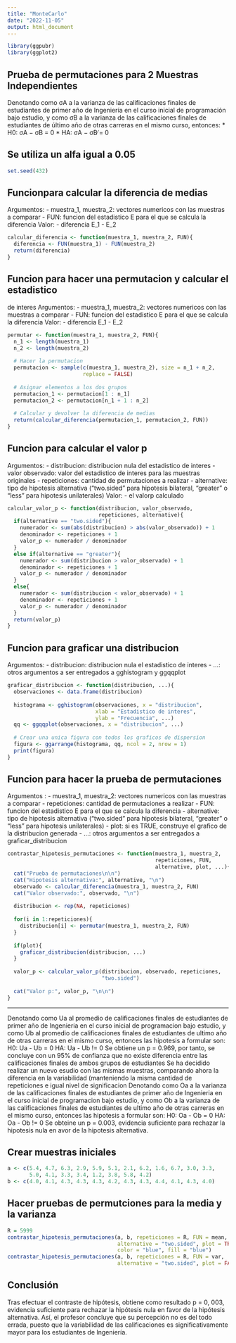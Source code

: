 ```yaml
---
title: "MonteCarlo"
date: "2022-11-05"
output: html_document
---
```


```r
library(ggpubr)
library(ggplot2)
```

## Prueba de permutaciones para 2 Muestras Independientes
Denotando como σA a la varianza de las calificaciones finales de estudiantes de 
primer año de Ingeniería en el curso inicial de programación bajo estudio, y como 
σB a la varianza de las calificaciones finales de estudiantes de último año de 
otras carreras en el mismo curso, entonces:
* H0: σA − σB = 0
* HA: σA − σB ̸= 0

## Se utiliza un alfa igual a 0.05
```r
set.seed(432)
```

## Funcionpara calcular la diferencia de medias
Argumentos:
- muestra_1, muestra_2: vectores numericos con las muestras a comparar
- FUN: funcion del estadistico E para el que se calcula la diferencia
Valor:
- diferencia E_1 - E_2

```r
calcular_diferencia <- function(muestra_1, muestra_2, FUN){
  diferencia <- FUN(muestra_1) - FUN(muestra_2)
  return(diferencia)
}
```

## Funcion para hacer una permutacion y calcular el estadistico
de interes
Argumentos:
- muestra_1, muestra_2: vectores numericos con las muestras a comparar
- FUN: funcion del estadistico E para el que se calcula la diferencia
Valor:
- diferencia E_1 - E_2

```r
permutar <- function(muestra_1, muestra_2, FUN){
  n_1 <- length(muestra_1)
  n_2 <- length(muestra_2)
  
  # Hacer la permutacion
  permutacion <- sample(c(muestra_1, muestra_2), size = n_1 + n_2,
                        replace = FALSE)
  
  # Asignar elementos a los dos grupos
  permutacion_1 <- permutacion[1 : n_1]
  permutacion_2 <- permutacion[n_1 + 1 : n_2]
  
  # Calcular y devolver la diferencia de medias
  return(calcular_diferencia(permutacion_1, permutacion_2, FUN))
}
```

## Funcion para calcular el valor p
Argumentos:
- distribucion: distribucion nula del estadistico de interes
- valor observado: valor del estadistico de interes para las muestras originales
- repeticiones: cantidad de permutaciones a realizar
- alternative: tipo de hipotesis alternativa ("two.sided" para
  hipotesis bilateral, "greater" o "less" para hipotesis unilaterales)
Valor:
- el valorp calculado
```r
calcular_valor_p <- function(distribucion, valor_observado,
                             repeticiones, alternative){
  if(alternative == "two.sided"){
    numerador <- sum(abs(distribucion) > abs(valor_observado)) + 1
    denominador <- repeticiones + 1
    valor_p <- numerador / denominador
  }
  else if(alternative == "greater"){
    numerador <- sum(distribucion > valor_observado) + 1
    denominador <- repeticiones + 1
    valor_p <- numerador / denominador
  }
  else{
    numerador <- sum(distribucion < valor_observado) + 1
    denominador <- repeticiones + 1
    valor_p <- numerador / denominador
  }
  return(valor_p)
}
```

## Funcion para graficar una distribucion
Argumentos:
- distribucion: distribucion nula el estadistico de interes
- ...: otros argumentos a ser entregados a gghistogram y ggqqplot
```r
graficar_distribucion <- function(distribucion, ...){
  observaciones <- data.frame(distribucion)
  
  histograma <- gghistogram(observaciones, x = "distribucion",
                            xlab = "Estadistico de interes",
                            ylab = "Frecuencia", ...)
  qq <- ggqqplot(observaciones, x = "distribucion", ...)
  
  # Crear una unica figura con todos los graficos de dispersion
  figura <- ggarrange(histograma, qq, ncol = 2, nrow = 1)
  print(figura)
}
```

## Funcion para hacer la prueba de permutaciones
Argumentos :
- muestra_1, muestra_2: vectores numericos con las muestras a comparar
- repeticiones: cantidad de permutaciones a realizar
- FUN: funcion del estadistico E para el que se calcula la diferencia
- alternative: tipo de hipotesis alternativa ("two.sided" para
  hipotesis bilateral, "greater" o "less" para hipotesis unilaterales)
- plot: si es TRUE, construye el grafico de la distribucion generada
- ...: otros argumentos a ser entregados a graficar_distribucion
```r
contrastar_hipotesis_permutaciones <- function(muestra_1, muestra_2,
                                               repeticiones, FUN,
                                               alternative, plot, ...){
  cat("Prueba de permutaciones\n\n")
  cat("Hipotesis alternativa:", alternative, "\n")
  observado <- calcular_diferencia(muestra_1, muestra_2, FUN)
  cat("Valor observado:", observado, "\n")
  
  distribucion <- rep(NA, repeticiones)
  
  for(i in 1:repeticiones){
    distribucion[i] <- permutar(muestra_1, muestra_2, FUN)
  }
  
  if(plot){
    graficar_distribucion(distribucion, ...)
  }
  
  valor_p <- calcular_valor_p(distribucion, observado, repeticiones,
                              "two.sided")
  
  cat("Valor p:", valor_p, "\n\n")
}
```

-------------------------------------------------------------------------------
Denotando como Ua al promedio de calificaciones finales de estudiantes de primer 
año de Ingenieria en el curso inicial de programacion bajo estudio, y como Ub al 
promedio de calificaciones finales de estudiantes de ultimo año de otras carreras
en el mismo curso, entonces las hipotesis a formular son:
H0: Ua - Ub = 0
HA: Ua - Ub != 0
Se obtiene un p = 0.969, por tanto, se concluye con un 95% de confianza que no existe
diferencia entre las calificaciones finales de ambos grupos de estudiantes
Se ha decidido realizar un nuevo esudio con las mismas muestras, comparando ahora
la diferencia en la variabilidad (manteniendo la misma cantidad de repeticiones e igual
nivel de significacion
Denotando como Oa a la varianza de las calificaciones finales de estudiantes de primer 
año de Ingenieria en el curso inicial de programacion bajo estudio, y como Ob a la varianza 
de las calificaciones finales de estudiantes de ultimo año de otras carreras en el mismo curso, 
entonces las hipotesis a formular son:
H0: Oa - Ob = 0
HA: Oa - Ob != 0
Se obteine un p = 0.003, evidencia suficiente para rechazar la hipotesis nula en avor de la 
hipotesis alternativa.

## Crear muestras iniciales
```r
a <- c(5.4, 4.7, 6.3, 2.9, 5.9, 5.1, 2.1, 6.2, 1.6, 6.7, 3.0, 3.3,
       5.0, 4.1, 3.3, 3.4, 1.2, 3.8, 5.8, 4.2)
b <- c(4.0, 4.1, 4.3, 4.3, 4.3, 4.2, 4.3, 4.3, 4.4, 4.1, 4.3, 4.0)
```

## Hacer pruebas de permutciones para la media y la varianza
```r
R = 5999
contrastar_hipotesis_permutaciones(a, b, repeticiones = R, FUN = mean,
                                   alternative = "two.sided", plot = TRUE,
                                   color = "blue", fill = "blue")
contrastar_hipotesis_permutaciones(a, b, repeticiones = R, FUN = var,
                                   alternative = "two.sided", plot = FALSE)
```

## Conclusión
Tras efectuar el contraste de hipótesis, obtiene como resultado p = 0, 003, 
evidencia suficiente para rechazar la hipótesis nula en favor de la hipótesis 
alternativa. Así, el profesor concluye que su percepción no es del todo errada, 
puesto que la variabilidad de las calificaciones es significativamente mayor para 
los estudiantes de Ingeniería.
